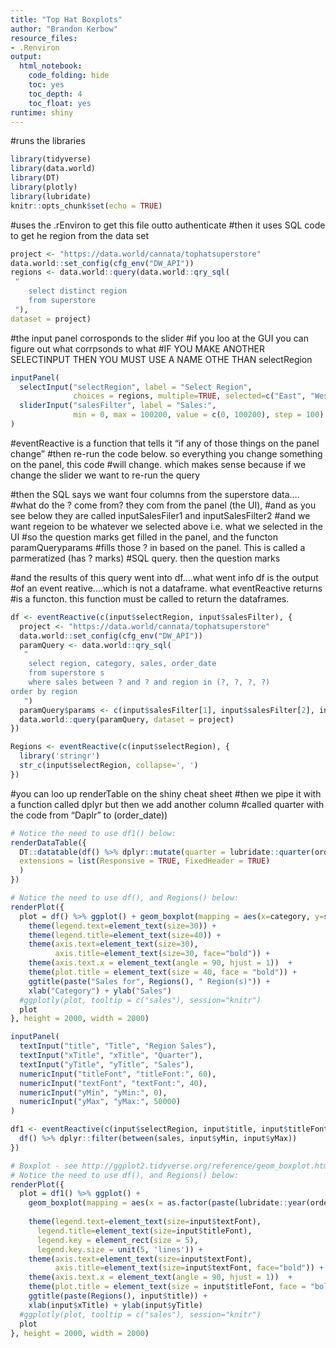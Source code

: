 ```yaml
---
title: "Top Hat Boxplots"
author: "Brandon Kerbow"
resource_files:
- .Renviron
output:
  html_notebook:
    code_folding: hide
    toc: yes
    toc_depth: 4
    toc_float: yes
runtime: shiny
---
```

#runs the libraries
```r
library(tidyverse)
library(data.world)
library(DT)
library(plotly)
library(lubridate)
knitr::opts_chunk$set(echo = TRUE)
```

#uses the .rEnviron to get this file outto authenticate 
#then it uses SQL code to get he region from the data set
```r
project <- "https://data.world/cannata/tophatsuperstore" 
data.world::set_config(cfg_env("DW_API")) 
regions <- data.world::query(data.world::qry_sql(
 "   
	select distinct region
	from superstore 
 "), 
dataset = project)
```

#the input panel corrosponds to the slider
#if you loo at the GUI you can figure out what corrpsonds to what
#IF YOU MAKE ANOTHER SELECTINPUT THEN YOU MUST USE A NAME OTHE THAN selectRegion
```r
inputPanel(
  selectInput("selectRegion", label = "Select Region",
              choices = regions, multiple=TRUE, selected=c("East", "West", "Central", "South")),
  sliderInput("salesFilter", label = "Sales:",
              min = 0, max = 100200, value = c(0, 100200), step = 100)
)
```
#eventReactive is a function that tells it "if any of those things on the panel change"
#then re-run the code below. so everything you change something on the panel, this code
#will change. which makes sense because if we change the slider we want to re-run the query


#then the SQL says we want four columns from the superstore data....
#what do the ? come from? they com from the panel (the UI),
#and as you see below they are called inputSalesFiler1 and inputSalesFilter2
#and we want regeion to be whatever we selected above i.e. what we selected in the UI
#so the question marks get filled in the panel, and the functon paramQueryparams
#fills those ? in based on the panel. This is called a parmeratized (has ? marks)
#SQL query. then the question marks 

#and the results of this query went into df....what went info df is the output
#of an event reative....which is not a dataframe. what eventReactive returns
#is a functon. this function must be called to return the dataframes.

```r

df <- eventReactive(c(input$selectRegion, input$salesFilter), { 
  project <- "https://data.world/cannata/tophatsuperstore" 
  data.world::set_config(cfg_env("DW_API")) 
  paramQuery <- data.world::qry_sql(
   "   
  	select region, category, sales, order_date
  	from superstore s
    where sales between ? and ? and region in (?, ?, ?, ?)
order by region
   ")
  paramQuery$params <- c(input$salesFilter[1], input$salesFilter[2], input$selectRegion[1], input$selectRegion[2], input$selectRegion[3], input$selectRegion[4])
  data.world::query(paramQuery, dataset = project)
}) 
```

```r
Regions <- eventReactive(c(input$selectRegion), { 
  library('stringr')
  str_c(input$selectRegion, collapse=', ')
})
```
#you can loo up renderTable on the shiny cheat sheet
#then we pipe it with a function called dplyr but then we add another column
#called quarter with the code from "Daplr" to (order_date))
```r
# Notice the need to use df1() below:
renderDataTable({
  DT::datatable(df() %>% dplyr::mutate(quarter = lubridate::quarter(order_date)), rownames = FALSE,
  extensions = list(Responsive = TRUE, FixedHeader = TRUE)
  )
})
```

```r
# Notice the need to use df(), and Regions() below:
renderPlot({
  plot = df() %>% ggplot() + geom_boxplot(mapping = aes(x=category, y=sales, colour = region), size = 2) +
    theme(legend.text=element_text(size=30)) +
    theme(legend.title=element_text(size=40)) + 
    theme(axis.text=element_text(size=30),
          axis.title=element_text(size=30, face="bold")) + 
    theme(axis.text.x = element_text(angle = 90, hjust = 1))  + 
    theme(plot.title = element_text(size = 40, face = "bold")) + 
    ggtitle(paste("Sales for", Regions(), " Region(s)")) +
    xlab("Category") + ylab("Sales")
  #ggplotly(plot, tooltip = c("sales"), session="knitr")
  plot
}, height = 2000, width = 2000)
```

```r
inputPanel(
  textInput("title", "Title", "Region Sales"),
  textInput("xTitle", "xTitle", "Quarter"),
  textInput("yTitle", "yTitle", "Sales"),
  numericInput("titleFont", "titleFont:", 60),
  numericInput("textFont", "textFont:", 40),
  numericInput("yMin", "yMin:", 0),
  numericInput("yMax", "yMax:", 50000)
)
```

```r
df1 <- eventReactive(c(input$selectRegion, input$title, input$titleFont, input$textFont, input$xTitle, input$yTitle, input$yMin, input$yMax), { 
  df() %>% dplyr::filter(between(sales, input$yMin, input$yMax))
})
```

```r
# Boxplot - see http://ggplot2.tidyverse.org/reference/geom_boxplot.html
# Notice the need to use df(), and Regions() below:
renderPlot({
  plot = df1() %>% ggplot() + 
    geom_boxplot(mapping = aes(x = as.factor(paste(lubridate::year(order_date),"_",lubridate::quarter(order_date))), y=sales, colour = region), size = 2) +
    
    theme(legend.text=element_text(size=input$textFont),
      legend.title=element_text(size=input$titleFont), 
      legend.key = element_rect(size = 5),
      legend.key.size = unit(5, 'lines')) +
    theme(axis.text=element_text(size=input$textFont),
          axis.title=element_text(size=input$textFont, face="bold")) + 
    theme(axis.text.x = element_text(angle = 90, hjust = 1))  + 
    theme(plot.title = element_text(size = input$titleFont, face = "bold")) + 
    ggtitle(paste(Regions(), input$title)) +
    xlab(input$xTitle) + ylab(input$yTitle)
  #ggplotly(plot, tooltip = c("sales"), session="knitr")
  plot
}, height = 2000, width = 2000)
```
